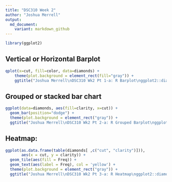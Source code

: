 ```yaml
---
title: "DSC310 Week 2"
author: "Joshua Merrell"
output: 
  md_document:
    variant: markdown_github
---
```


```r
library(ggplot2)
```

## Vertical or Horizontal Barplot
```r
qplot(x=cut, fill=color, data=diamonds) + 
    theme(plot.background = element_rect(fill="gray")) + 
    ggtitle("Joshua Merrell\nDSC310 Wk2 Pt 1-a: R Barplot\nggplot2::diamonds")
```

## Grouped or stacked bar chart
```r
ggplot(data=diamonds, aes(fill=clarity, x=cut)) +
  geom_bar(position="dodge") +
  theme(plot.background = element_rect("gray")) +
  ggtitle("Joshua Merrell\nDSC310 Wk2 Pt 2-a: R Grouped Barplot\nggplot2::diamonds")
```

## Heatmap:
```r
ggplot(as.data.frame(table(diamonds[ ,c("cut", "clarity")])), 
       aes(x = cut, y = clarity)) + 
  geom_tile(aes(fill = Freq)) +
  geom_text(aes(label = Freq), col = 'yellow') + 
  theme(plot.background = element_rect("gray")) +
  ggtitle("Joshua Merrell\nDSC310 Wk2 Pt 3-a: R Heatmap\nggplot2::diamonds")
```
